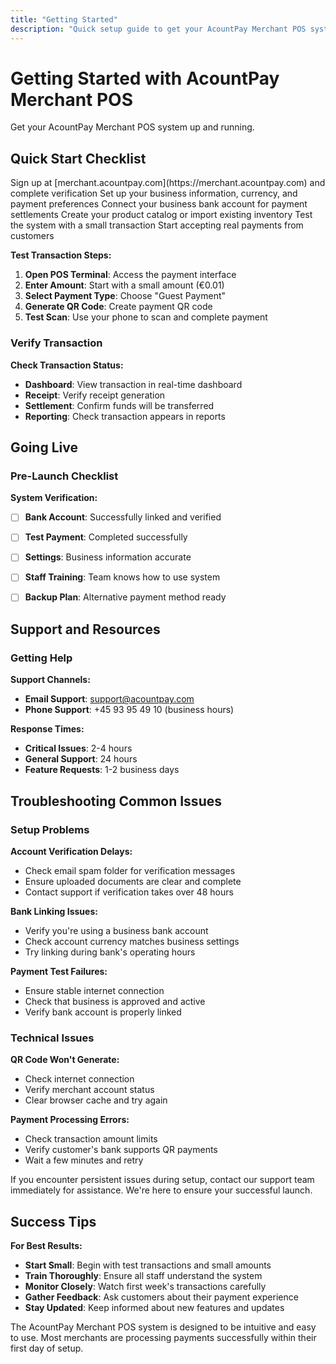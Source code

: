 ```yaml
---
title: "Getting Started"
description: "Quick setup guide to get your AcountPay Merchant POS system up and running"
---
```


# Getting Started with AcountPay Merchant POS

Get your AcountPay Merchant POS system up and running.

## Quick Start Checklist

<Steps>
  <Step title="Create Your Account">
    Sign up at [merchant.acountpay.com](https://merchant.acountpay.com) and complete verification
  </Step>
  <Step title="Configure Basic Settings">
    Set up your business information, currency, and payment preferences
  </Step>
  <Step title="Link Your Bank Account">
    Connect your business bank account for payment settlements
  </Step>
  <Step title="Add Products (Optional)">
    Create your product catalog or import existing inventory
  </Step>
  <Step title="Process Your First Payment">
    Test the system with a small transaction
  </Step>
  <Step title="Go Live">
    Start accepting real payments from customers
  </Step>
</Steps>


**Test Transaction Steps:**
1. **Open POS Terminal**: Access the payment interface
2. **Enter Amount**: Start with a small amount (€0.01)
3. **Select Payment Type**: Choose "Guest Payment"
4. **Generate QR Code**: Create payment QR code
5. **Test Scan**: Use your phone to scan and complete payment

### Verify Transaction

**Check Transaction Status:**
- **Dashboard**: View transaction in real-time dashboard
- **Receipt**: Verify receipt generation
- **Settlement**: Confirm funds will be transferred
- **Reporting**: Check transaction appears in reports

## Going Live

### Pre-Launch Checklist

**System Verification:**
- [ ] **Bank Account**: Successfully linked and verified
- [ ] **Test Payment**: Completed successfully
- [ ] **Settings**: Business information accurate
- [ ] **Staff Training**: Team knows how to use system
- [ ] **Backup Plan**: Alternative payment method ready


## Support and Resources

### Getting Help

**Support Channels:**
- **Email Support**: support@acountpay.com
- **Phone Support**: +45 93 95 49 10 (business hours)

**Response Times:**
- **Critical Issues**: 2-4 hours
- **General Support**: 24 hours
- **Feature Requests**: 1-2 business days

## Troubleshooting Common Issues

### Setup Problems

**Account Verification Delays:**
- Check email spam folder for verification messages
- Ensure uploaded documents are clear and complete
- Contact support if verification takes over 48 hours

**Bank Linking Issues:**
- Verify you're using a business bank account
- Check account currency matches business settings
- Try linking during bank's operating hours

**Payment Test Failures:**
- Ensure stable internet connection
- Check that business is approved and active
- Verify bank account is properly linked

### Technical Issues

**QR Code Won't Generate:**
- Check internet connection
- Verify merchant account status
- Clear browser cache and try again

**Payment Processing Errors:**
- Check transaction amount limits
- Verify customer's bank supports QR payments
- Wait a few minutes and retry

<Warning>
  If you encounter persistent issues during setup, contact our support team immediately for assistance. We're here to ensure your successful launch.
</Warning>

## Success Tips

**For Best Results:**
- **Start Small**: Begin with test transactions and small amounts
- **Train Thoroughly**: Ensure all staff understand the system
- **Monitor Closely**: Watch first week's transactions carefully
- **Gather Feedback**: Ask customers about their payment experience
- **Stay Updated**: Keep informed about new features and updates

<Note>
  The AcountPay Merchant POS system is designed to be intuitive and easy to use. Most merchants are processing payments successfully within their first day of setup.
</Note>
